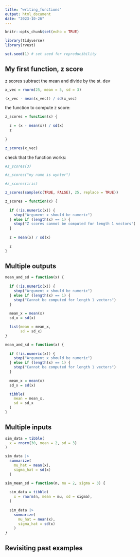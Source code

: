 ```yaml
---
title: "writing_functions"
output: html_document
date: "2023-10-26"
---
```


```r
knitr::opts_chunk$set(echo = TRUE)
```

```r
library(tidyverse)
library(rvest)
```

```r
set.seed(1) # set seed for reproducibility 
```

## My first function, z score
z scores subtract the mean and divide by the st. dev

```r
x_vec = rnorm(25, mean = 5, sd = 3)

(x_vec - mean(x_vec)) / sd(x_vec)
```

the function to compute z score: 

```r
z_scores = function(x) {
  
  z = (x - mean(x)) / sd(x)
  z
  
}

z_scores(x_vec)
```

check that the function works: 

```r
#z_scores(3)
```

```r
#z_scores("my name is wynter")
```

```r
#z_scores(iris)
```

```r
z_scores(sample(c(TRUE, FALSE), 25, replace = TRUE))
```

```r
z_scores = function(x) {
  
  if (!is.numeric(x)) {
    stop("Argument x should be numeric")
  } else if (length(x) == 1) {
    stop("Z scores cannot be computed for length 1 vectors")
  }
  
  z = mean(x) / sd(x)
  
  z
}
```

## Multiple outputs 

```r
mean_and_sd = function(x) {
  
  if (!is.numeric(x)) {
    stop("Argument x should be numeric")
  } else if (length(x) == 1) {
    stop("Cannot be computed for length 1 vectors")
  }
  
  mean_x = mean(x)
  sd_x = sd(x)

  list(mean = mean_x, 
       sd = sd_x)
}
```

```r
mean_and_sd = function(x) {
  
  if (!is.numeric(x)) {
    stop("Argument x should be numeric")
  } else if (length(x) == 1) {
    stop("Cannot be computed for length 1 vectors")
  }
  
  mean_x = mean(x)
  sd_x = sd(x)

  tibble(
    mean = mean_x, 
    sd = sd_x
  )
}
```

## Multiple inputs 

```r
sim_data = tibble(
  x = rnorm(30, mean = 2, sd = 3)
)

sim_data |> 
  summarize(
    mu_hat = mean(x),
    sigma_hat = sd(x)
  )
```

```r
sim_mean_sd = function(n, mu = 2, sigma = 3) {
  
  sim_data = tibble(
    x = rnorm(n, mean = mu, sd = sigma),
  )
  
  sim_data |> 
    summarize(
      mu_hat = mean(x),
      sigma_hat = sd(x)
    )
}
```

## Revisiting past examples 

```r

```

